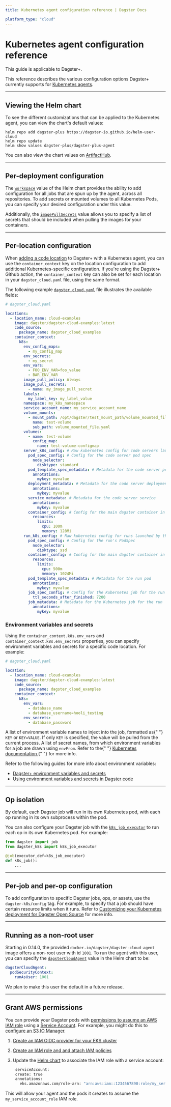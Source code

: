 ```yaml
---
title: Kubernetes agent configuration reference | Dagster Docs

platform_type: "cloud"
---
```


# Kubernetes agent configuration reference

<Note>This guide is applicable to Dagster+.</Note>

This reference describes the various configuration options Dagster+ currently supports for [Kubernetes agents](/dagster-plus/deployment/agents/kubernetes/configuring-running-kubernetes-agent).

---

## Viewing the Helm chart

To see the different customizations that can be applied to the Kubernetes agent, you can view the chart's default values:

```shell
helm repo add dagster-plus https://dagster-io.github.io/helm-user-cloud
helm repo update
helm show values dagster-plus/dagster-plus-agent
```

You can also view the chart values on [ArtifactHub](https://artifacthub.io/packages/helm/dagster-cloud/dagster-cloud-agent?modal=values).

---

## Per-deployment configuration

The [`workspace`](https://artifacthub.io/packages/helm/dagster-cloud/dagster-cloud-agent?modal=values) value of the Helm chart provides the ability to add configuration for all jobs that are spun up by the agent, across all repositories. To add secrets or mounted volumes to all Kubernetes Pods, you can specify your desired configuration under this value.

Additionally, the [`imagePullSecrets`](https://artifacthub.io/packages/helm/dagster-cloud/dagster-cloud-agent?modal=values) value allows you to specify a list of secrets that should be included when pulling the images for your containers.

---

## Per-location configuration

When [adding a code location](/dagster-plus/managing-deployments/code-locations) to Dagster+ with a Kubernetes agent, you can use the `container_context` key on the location configuration to add additional Kubernetes-specific configuration. If you're using the Dagster+ Github action, the `container_context` key can also be set for each location in your `dagster_cloud.yaml` file, using the same format.

The following example [`dagster_cloud.yaml`](/dagster-plus/managing-deployments/dagster-cloud-yaml) file illustrates the available fields:

```yaml
# dagster_cloud.yaml

locations:
  - location_name: cloud-examples
    image: dagster/dagster-cloud-examples:latest
    code_source:
      package_name: dagster_cloud_examples
    container_context:
      k8s:
        env_config_maps:
          - my_config_map
        env_secrets:
          - my_secret
        env_vars:
          - FOO_ENV_VAR=foo_value
          - BAR_ENV_VAR
        image_pull_policy: Always
        image_pull_secrets:
          - name: my_image_pull_secret
        labels:
          my_label_key: my_label_value
        namespace: my_k8s_namespace
        service_account_name: my_service_account_name
        volume_mounts:
          - mount_path: /opt/dagster/test_mount_path/volume_mounted_file.yaml
            name: test-volume
            sub_path: volume_mounted_file.yaml
        volumes:
          - name: test-volume
            config_map:
              name: test-volume-configmap
        server_k8s_config: # Raw kubernetes config for code servers launched by the agent
          pod_spec_config: # Config for the code server pod spec
            node_selector:
              disktype: standard
          pod_template_spec_metadata: # Metadata for the code server pod
            annotations:
              mykey: myvalue
          deployment_metadata: # Metadata for the code server deployment
            annotations:
              mykey: myvalue
          service_metadata: # Metadata for the code server service
            annotations:
              mykey: myvalue
          container_config: # Config for the main dagster container in the code server pod
            resources:
              limits:
                cpu: 100m
                memory: 128Mi
        run_k8s_config: # Raw kubernetes config for runs launched by the agent
          pod_spec_config: # Config for the run's PodSpec
            node_selector:
              disktype: ssd
          container_config: # Config for the main dagster container in the run pod
            resources:
              limits:
                cpu: 500m
                memory: 1024Mi
          pod_template_spec_metadata: # Metadata for the run pod
            annotations:
              mykey: myvalue
          job_spec_config: # Config for the Kubernetes job for the run
            ttl_seconds_after_finished: 7200
          job_metadata: # Metadata for the Kubernetes job for the run
            annotations:
              mykey: myvalue
```

### Environment variables and secrets

Using the `container_context.k8s.env_vars` and `container_context.k8s.env_secrets` properties, you can specify environment variables and secrets for a specific code location. For example:

```yaml
# dagster_cloud.yaml

location:
  - location_name: cloud-examples
    image: dagster/dagster-cloud-examples:latest
    code_source:
      package_name: dagster_cloud_examples
    container_context:
      k8s:
        env_vars:
          - database_name
          - database_username=hooli_testing
        env_secrets:
          - database_password
```

<ReferenceTable>
  <ReferenceTableItem propertyName="env_vars">
    A list of environment variable names to inject into the job, formatted as{" "}
    <code>KEY</code> or <code>KEY=VALUE</code>. If only <code>KEY</code> is
    specified, the value will be pulled from the current process.
  </ReferenceTableItem>
  <ReferenceTableItem propertyName="env_secrets">
    A list of secret names, from which environment variables for a job are drawn
    using <code>envFrom</code>. Refer to the{" "}
    <a href="https://kubernetes.io/docs/tasks/inject-data-application/distribute-credentials-secure/#configure-all-key-value-pairs-in-a-secret-as-container-environment-variables">
      Kubernetes documentation
    </a>{" "}
    for more info.
  </ReferenceTableItem>
</ReferenceTable>

Refer to the following guides for more info about environment variables:

- [Dagster+ environment variables and secrets](/dagster-plus/managing-deployments/environment-variables-and-secrets)
- [Using environment variables and secrets in Dagster code](/guides/dagster/using-environment-variables-and-secrets)

---

## Op isolation

By default, each Dagster job will run in its own Kubernetes pod, with each op running in its own subprocess within the pod.

You can also configure your Dagster job with the [`k8s_job_executor`](https://docs.dagster.io/\_apidocs/libraries/dagster-k8s#dagster_k8s.k8s_job_executor) to run each op in its own Kubernetes pod. For example:

```python
from dagster import job
from dagster_k8s import k8s_job_executor

@job(executor_def=k8s_job_executor)
def k8s_job():
    ...
```

---

## Per-job and per-op configuration

To add configuration to specific Dagster jobs, ops, or assets, use the `dagster-k8s/config` tag. For example, to specify that a job should have certain resource limits when it runs. Refer to [Customizing your Kubernetes deployment for Dagster Open Source](/deployment/guides/kubernetes/customizing-your-deployment#per-job-kubernetes-configuration) for more info.

---

## Running as a non-root user

Starting in 0.14.0, the provided `docker.io/dagster/dagster-cloud-agent` image offers a non-root user with id `1001`. To run the agent with this user, you can specify the [`dagsterCloudAgent`](https://artifacthub.io/packages/helm/dagster-cloud/dagster-cloud-agent?modal=values) value in the Helm chart to be:

```yaml
dagsterCloudAgent:
  podSecurityContext:
    runAsUser: 1001
```

We plan to make this user the default in a future release.

---

## Grant AWS permissions

You can provide your Dagster pods with [permissions to assume an AWS IAM role](https://docs.aws.amazon.com/eks/latest/userguide/iam-roles-for-service-accounts.html) using a [Service Account](https://kubernetes.io/docs/tasks/configure-pod-container/configure-service-account/). For example, you might do this to [configure an S3 IO Manager](/deployment/guides/aws#using-s3-for-io-management).

1. [Create an IAM OIDC provider for your EKS cluster](https://docs.aws.amazon.com/eks/latest/userguide/enable-iam-roles-for-service-accounts.html)
2. [Create an IAM role and and attach IAM policies](https://docs.aws.amazon.com/eks/latest/userguide/associate-service-account-role.html)
3. Update the [ Helm chart](#viewing-the-helm-chart) to associate the IAM role with a service account:

   ```bash
    serviceAccount:
    create: true
    annotations:
      eks.amazonaws.com/role-arn: "arn:aws:iam::1234567890:role/my_service_account_role"
   ```

This will allow your agent and the pods it creates to assume the `my_service_account_role` IAM role.
